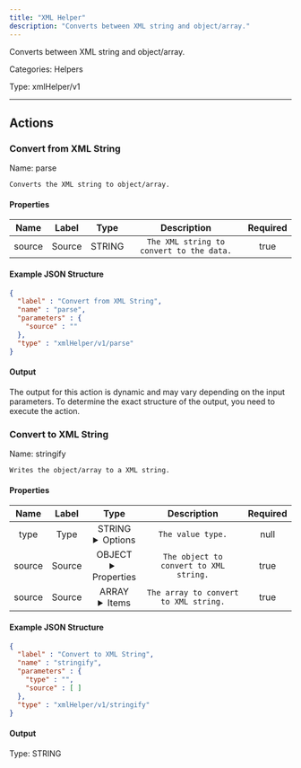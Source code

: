 ```yaml
---
title: "XML Helper"
description: "Converts between XML string and object/array."
---
```


Converts between XML string and object/array.


Categories: Helpers


Type: xmlHelper/v1

<hr />




## Actions


### Convert from XML String
Name: parse

`Converts the XML string to object/array.`

#### Properties

|      Name       |      Label     |     Type     |     Description     | Required |
|:---------------:|:--------------:|:------------:|:-------------------:|:--------:|
| source | Source | STRING | `The XML string to convert to the data.` | true |

#### Example JSON Structure
```json
{
  "label" : "Convert from XML String",
  "name" : "parse",
  "parameters" : {
    "source" : ""
  },
  "type" : "xmlHelper/v1/parse"
}
```

#### Output

The output for this action is dynamic and may vary depending on the input parameters. To determine the exact structure of the output, you need to execute the action.




### Convert to XML String
Name: stringify

`Writes the object/array to a XML string.`

#### Properties

|      Name       |      Label     |     Type     |     Description     | Required |
|:---------------:|:--------------:|:------------:|:-------------------:|:--------:|
| type | Type | STRING <details> <summary> Options </summary> OBJECT, ARRAY </details> | `The value type.` | null |
| source | Source | OBJECT <details> <summary> Properties </summary> &#123;&#125; </details> | `The object to convert to XML string.` | true |
| source | Source | ARRAY <details> <summary> Items </summary> [] </details> | `The array to convert to XML string.` | true |

#### Example JSON Structure
```json
{
  "label" : "Convert to XML String",
  "name" : "stringify",
  "parameters" : {
    "type" : "",
    "source" : [ ]
  },
  "type" : "xmlHelper/v1/stringify"
}
```

#### Output



Type: STRING










